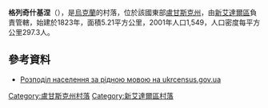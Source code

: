 {{coord|48|51|51|N|38|53|42|E|scale:100000|display=title}}

'''格列奇什基涅'''（{{lang-uk|Гречишкине}}），是[[烏克蘭|烏克蘭]]的村落，位於該國東部[[盧甘斯克州|盧甘斯克州]]，由[[新艾達爾區|新艾達爾區]]負責管轄，始建於1823年，面積5.21平方公里，2001年人口1,549，人口密度每平方公里297.3人。

==參考資料==
*[http://database.ukrcensus.gov.ua/MULT/Database/Census/databasetree_uk.asp Розподіл населення за рідною мовою на ukrcensus.gov.ua] {{Wayback|url=http://database.ukrcensus.gov.ua/MULT/Database/Census/databasetree_uk.asp |date=20140731182036 }}

{{DEFAULTSORT:Гречишкине}}
[[Category:盧甘斯克州村落|Category:盧甘斯克州村落]]
[[Category:新艾達爾區村落|Category:新艾達爾區村落]]


{{Luhansk-geo-stub}}